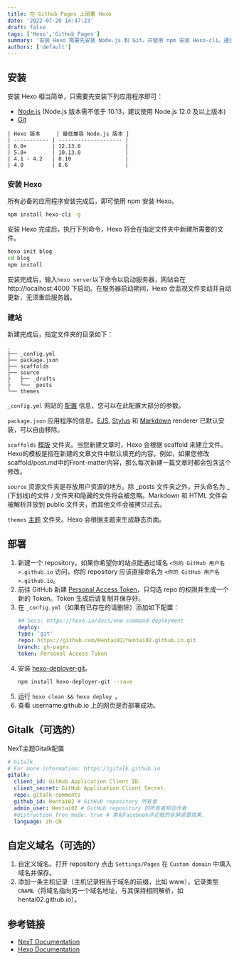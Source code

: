 ```yaml
---
title: 在 Github Pages 上部署 Hexo
date: '2022-07-20 14:47:23'
draft: false
tags: ['Hexo','Github Pages']
summary: '安装 Hexo 需要先安装 Node.js 和 Git，并使用 npm 安装 Hexo-cli。通过 hexo init 命令初始化博客目录并使用 hexo server 启动本地服务器。在部署过程中，需在 GitHub 创建个人访问令牌并配置 _config.yml 文件，之后安装 hexo-deployer-git 插件，使用 hexo clean && hexo deploy 命令部署到 GitHub Pages。通过 Gitalk 实现评论功能，还可以设置自定义域名来访问博客。'
authors: ['default']
---
```



## 安装
安装 Hexo 相当简单，只需要先安装下列应用程序即可：
- [Node.js](https://nodejs.org/en/download/releases/) (Node.js 版本需不低于 10.13，建议使用 Node.js 12.0 及以上版本)
- [Git](http://git-scm.com/)

```
| Hexo 版本	  | 最低兼容 Node.js 版本 |
| ----------- | -------------------- |
| 6.0+        | 12.13.0              |
| 5.0+        | 10.13.0              |
| 4.1 - 4.2   | 8.10                 |
| 4.0         | 8.6                  |
```

### 安装 Hexo
所有必备的应用程序安装完成后，即可使用 npm 安装 Hexo。
```sh
npm install hexo-cli -g
```

安装 Hexo 完成后，执行下列命令，Hexo 将会在指定文件夹中新建所需要的文件。
```sh
hexo init blog
cd blog
npm install
```
安装完成后，输入`hexo server`以下命令以启动服务器，网站会在 http://localhost:4000 下启动。在服务器启动期间，Hexo 会监视文件变动并自动更新，无须重启服务器。

### 建站
新建完成后，指定文件夹的目录如下：
```
.
├── _config.yml
├── package.json
├── scaffolds
├── source
├   ├── _drafts
├   └── _posts
└── themes
```
`_config.yml`
网站的 [配置](https://hexo.io/zh-cn/docs/configuration) 信息，您可以在此配置大部分的参数。

`package.json`
应用程序的信息。[EJS](https://ejs.co/), [Stylus](http://learnboost.github.io/stylus/) 和 [Markdown](http://daringfireball.net/projects/markdown/) renderer 已默认安装，可以自由移除。

`scaffolds`
[模版](https://hexo.io/zh-cn/docs/writing) 文件夹。当您新建文章时，Hexo 会根据 scaffold 来建立文件。
Hexo的模板是指在新建的文章文件中默认填充的内容。例如，如果您修改scaffold/post.md中的Front-matter内容，那么每次新建一篇文章时都会包含这个修改。

`source`
资源文件夹是存放用户资源的地方。除 _posts 文件夹之外，开头命名为 _ (下划线)的文件 / 文件夹和隐藏的文件将会被忽略。Markdown 和 HTML 文件会被解析并放到 public 文件夹，而其他文件会被拷贝过去。

`themes`
[主题](https://hexo.io/zh-cn/docs/themes) 文件夹。Hexo 会根据主题来生成静态页面。

## 部署

1. 新建一个 repository。如果你希望你的站点能通过域名 `<你的 GitHub 用户名>.github.io` 访问，你的 repository 应该直接命名为 `<你的 GitHub 用户名>.github.io`。
2. 前往 GitHub 新建 [Personal Access Token](https://github.com/settings/tokens)，只勾选 repo 的权限并生成一个新的 Token。Token 生成后请复制并保存好。
3. 在 `_config.yml`（如果有已存在的请删除）添加如下配置：
   ```yml
   ## Docs: https://hexo.io/docs/one-command-deployment
   deploy:
   type: 'git'
   repo: https://github.com/Hentai02/hentai02.github.io.git
   branch: gh-pages
   token: Personal Access Token
    ```
4. 安装 [hexo-deployer-git](https://github.com/hexojs/hexo-deployer-git)。
   ```sh
   npm install hexo-deployer-git --save
   ```
5. 运行 `hexo clean && hexo deploy `。
6. 查看 username.github.io 上的网页是否部署成功。

## Gitalk（可选的）
NexT主题Gitalk配置
```yml
# Gitalk
# For more information: https://gitalk.github.io
gitalk:
  client_id: GitHub Application Client ID.
  client_secret: GitHub Application Client Secret.
  repo: gitalk-comments
  github_id: Hentai02 # GitHub repository 所有者
  admin_user: Hentai02 # GitHub repository 的所有者和合作者
  #distraction_free_mode: true # 类似Facebook评论框的全屏遮罩效果.
  language: zh-CN
```

## 自定义域名（可选的）
1. 自定义域名。打开 repository 点击 `Settings/Pages` 在 `Custom domain` 中填入域名并保存。
2. 添加一条主机记录（主机记录相当于域名的前缀，比如 www），记录类型 `CNAME`（将域名指向另一个域名地址，与其保持相同解析，如 hentai02.github.io）。

## 参考链接
- [NexT Documentation](https://theme-next.js.org/docs/)
- [Hexo Documentation](https://hexo.io/docs/)

